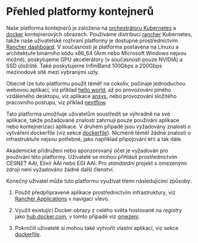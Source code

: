# Přehled platformy kontejnerů

Naše platforma kontejnerů je založena na [orchestrátoru Kubernetes](https://kubernetes.io/) a [docker](https://hub.docker.com/) kontejnerových obrazech. Používáme distribuci [rancher](https://rancher.com) Kubernetes, takže naše uživatelské rozhraní platformy je dostupné prostřednictvím [Rancher dashboard](https://rancher.cloud.e-infra.cz). V současnosti je platforma postavena na Linuxu a architektuře binárního kódu x86\_64 (Arm nebo Microsoft Windows nejsou možné), poskytujeme GPU akcelerátory (v současnosti pouze NVIDIA) a SSD úložiště. Také poskytujeme InfiniBand 100Gbps a 200Gbps mezinodové sítě mezi vybranými uzly.

Obecně lze tuto platformu použít téměř na cokoliv, počínaje jednoduchou webovou aplikací, viz příklad [hello world](../examples/helloworld), až po provozování plného vzdáleného desktopu, viz aplikace [ansys](../rancher-applications/ansys), nebo provozování složitého pracovního postupu, viz příklad [nextflow](../workflows/nextflow).

Tato platforma umožňuje uživatelům soustředit se výhradně na své aplikace, takže požadované znalosti zahrnují pouze používání aplikace nebo kontejnerizaci aplikace. V druhém případě jsou vyžadovány znalosti o vytváření dockerfile (viz sekce [dockerfile](../docker/dockerfile)). Nicméně téměř žádné znalosti o infrastruktuře nejsou potřebné, jako například připojování `NFS` a tak dále.

Akademické přidružení nebo sponzorovaný účet je vyžadován pro používání této platformy. Uživatelé se mohou přihlásit prostřednictvím CESNET AAI, Elixir AAI nebo EGI AAI. Pro *standardní* projekt s omezenými zdroji není vyžadováno žádné další členství.

Konečný uživatel může tuto platformu využívat třemi následujícími způsoby:

1. Použít předpřipravené aplikace prostřednictvím infrastruktury, viz [Rancher Applications](../rancher-applications/overview) v navigaci vlevo.

2. Využít existující Docker obrazy z celého světa hostované na *registry* jako [hub.docker.com](https://hub.docker.com), v tomto případě viz [omezení](../docker/limitations).

3. Pokročilí uživatelé si mohou také vytvořit vlastní aplikaci, viz sekce [dockerfile](../docker/dockerfile).
